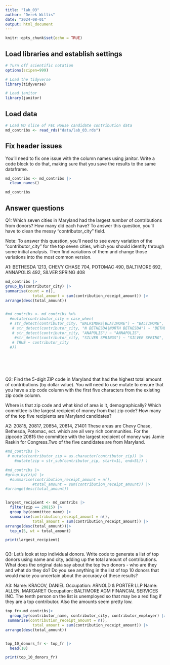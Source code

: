 ```yaml
---
title: "lab_03"
author: "Derek Willis"
date: "2024-08-01"
output: html_document
---
```


```r
knitr::opts_chunk$set(echo = TRUE)
```

## Load libraries and establish settings

```r
# Turn off scientific notation
options(scipen=999)

# Load the tidyverse
library(tidyverse)

# Load janitor
library(janitor)
```

## Load data

```r
# Load MD slice of FEC House candidate contribution data
md_contribs <- read_rds("data/lab_03.rds")
```

## Fix header issues

You'll need to fix one issue with the column names using janitor. Write a code block to do that, making sure that you save the results to the same dataframe.

```r
md_contribs <- md_contribs |>
  clean_names()

md_contribs
```


## Answer questions

Q1: Which seven cities in Maryland had the largest *number* of contributions from donors? How many did each have? To answer this question, you'll have to clean the messy "contributor_city" field.

Note: To answer this question, you'll need to see every variation of the "contributor_city" for the top seven cities, which you should identify through some initial analysis. Then find variations of them and change those variations into the most common version.

A1: BETHESDA	1213,	CHEVY CHASE	704,	POTOMAC	490,	BALTIMORE	692, ANNAPOLIS	492,	SILVER SPRING	408

```r

md_contribs |> 
group_by(contributor_city) |>
summarise(count = n(),
            total_amount = sum(contribution_receipt_amount)) |>
arrange(desc(total_amount))


#md_contribs <- md_contribs %>%
  #mutate(contributor_city = case_when(
  # str_detect(contributor_city, "BALRIMORE|BLATIMORE") ~ "BALTIMORE",  
   # str_detect(contributor_city, "N BETHESDA|NORTH BETHESDA") ~ "BETHESDA",   
   # str_detect(contributor_city, "ANAPOLIS") ~ "ANNAPOLIS",
    #str_detect(contributor_city, "SILVER SPRINGS") ~ "SILVER SPRING",  
   # TRUE ~ contributor_city
  #))




  
```

Q2: Find the 5-digit ZIP code in Maryland that had the highest total amount of contributions (by dollar value). You will need to use mutate to ensure that you have a zip code column with the first five characters from the existing zip code column.

Where is that zip code and what kind of area is it, demographically? Which committee is the largest recipient of money from that zip code? How many of the top five recipients are Maryland candidates?

A2: 20815, 20817, 20854, 20814, 21401 These areas are Chevy Chase, Bethesda, Potomac, ect. which are all very rich communities. For the zipcode 20815 the committee with the largest recipient of money was Jamie Raskin for Congress.Two of the five candidates are from Maryland. 

```r
#md_contribs |>
 # mutate(contributor_zip = as.character(contributor_zip)) |>
    #mutate(zip = str_sub(contributor_zip, start=1L, end=5L)) ) 

#md_contribs |>
#group_by(zip) |>
  #summarise(contribution_receipt_amount = n(),
            #total_amount = sum(contribution_receipt_amount)) |>
#arrange(desc(total_amount))


largest_recipient <- md_contribs |>
  filter(zip == 20815) |> 
  group_by(committee_name) |>  
  summarise(contribution_receipt_amount = n(),
            total_amount = sum(contribution_receipt_amount)) |>
arrange(desc(total_amount))|>
  top_n(5, wt = total_amount) 

print(largest_recipient)



```

Q3: Let's look at top individual donors. Write code to generate a list of top donors using name and city, adding up the total amount of contributions. What does the original data say about the top two donors - who are they and what do they do? Do you see anything in the list of top 10 donors that would make you uncertain about the accuracy of these results?

A3: Name: KRACOV, DANIEL Occupation: ARNOLD & PORTER LLP Name: ALLEN, MARGARET	Occupation: BALTIMORE	AGM FINANCIAL SERVICES INC. The tenth person on the list is unemployed so that may be a red flag if they are a top contributor. Also the amounts seem pretty low.

```r
top_fr<-md_contribs|>
  group_by(contributor_name, contributor_city, contributor_employer) |> 
 summarise(contribution_receipt_amount = n(),
            total_amount = sum(contribution_receipt_amount)) |>
arrange(desc(total_amount))


top_10_donors_fr <- top_fr |> 
  head(10)

print(top_10_donors_fr)

```
